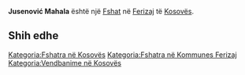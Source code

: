 {{Fshat në Kosovës
 | Emri                = Jusenović Mahala
| srp_N_name = Jusenović Mahala
| srp_N_FULL_NAME_RO = Jusenović Mahala
| srp_N_FULL_NAME_ND_RO = Jusenovic Mahala
| srp_N_SORT_NAME_RG = JUSENOVICMAHALA
| srp_N_FULL_NAME_RG = Jusenović Mahala
| srp_N_FULL_NAME_ND_RG = Jusenovic Mahala

 | Emri (Rasa dhanore) = 
 | Figura              = 
 | Shteti              = Kosovo
 | Komuna              = Ferizaj
 | Kodi postar         = 
 | Sipërfaqja          = 

 | Popullsia           = 

 | Regj. i popullsisë  = 
 | Dend. e popullsisë  = 
 | Faqja zyrtare       = 
 <!--- Koordinatat ----> 
 | Gjerësia            = 42.413333
 | Gjatësia            = 20.934444
 | Lartësia            = 
}}
'''Jusenović Mahala''' është një [[Fshat]] në [[Ferizaj]] të [[Kosovës]].

<!-- == Gjeografia == -->
<!-- == Historia == -->
<!-- == Demografia == -->
== Shih edhe ==
{{Komuna Ferizaj}}
{{Kosovo-Administrata-Cung}}

[[Kategoria:Fshatra në Kosovës]]
[[Kategoria:Fshatra në Kommunes Ferizaj]]
[[Kategoria:Vendbanime në Kosovës]]
